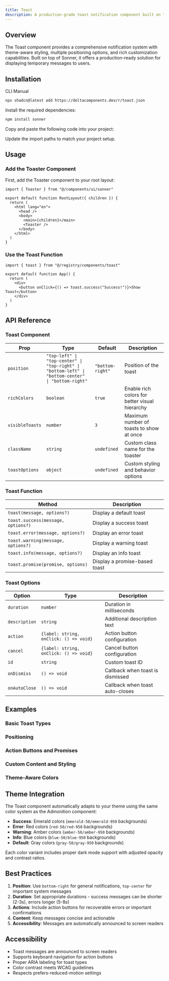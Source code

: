 ```yaml
---
title: Toast
description: A production-grade toast notification component built on top of Sonner with theme-aware styling and comprehensive positioning options.
---
```


<ComponentPreview name="toast-demo" />

## Overview

The Toast component provides a comprehensive notification system with theme-aware styling, multiple positioning options, and rich customization capabilities. Built on top of Sonner, it offers a production-ready solution for displaying temporary messages to users.

## Installation

<Tabs defaultValue="cli">

<TabsList>
  <TabsTrigger value="cli">CLI</TabsTrigger>
  <TabsTrigger value="manual">Manual</TabsTrigger>
</TabsList>

<TabsContent value="cli">

```bash
npx shadcn@latest add https://deltacomponents.dev/r/toast.json
```

</TabsContent>

<TabsContent value="manual">

<Steps>

<Step>Install the required dependencies:</Step>

```bash
npm install sonner
```

<Step>Copy and paste the following code into your project:</Step>

<ComponentSource name="toast" />

<Step>Update the import paths to match your project setup.</Step>

</Steps>

</TabsContent>

</Tabs>

## Usage

### Add the Toaster Component

First, add the Toaster component to your root layout:

```tsx title="app/layout.tsx"
import { Toaster } from "@/components/ui/sonner"

export default function RootLayout({ children }) {
  return (
    <html lang="en">
      <head />
      <body>
        <main>{children}</main>
        <Toaster />
      </body>
    </html>
  )
}
```

### Use the Toast Function

```tsx
import { toast } from "@/registry/components/toast"

export default function App() {
  return (
    <div>
      <button onClick={() => toast.success("Success!")}>Show Toast</button>
    </div>
  )
}
```

## API Reference

### Toast Component

| Prop            | Type                                                                                              | Default          | Description                                    |
| --------------- | ------------------------------------------------------------------------------------------------- | ---------------- | ---------------------------------------------- |
| `position`      | `"top-left" \| "top-center" \| "top-right" \| "bottom-left" \| "bottom-center" \| "bottom-right"` | `"bottom-right"` | Position of the toast                          |
| `richColors`    | `boolean`                                                                                         | `true`           | Enable rich colors for better visual hierarchy |
| `visibleToasts` | `number`                                                                                          | `3`              | Maximum number of toasts to show at once       |
| `className`     | `string`                                                                                          | `undefined`      | Custom class name for the toaster              |
| `toastOptions`  | `object`                                                                                          | `undefined`      | Custom styling and behavior options            |

### Toast Function

| Method                             | Description                   |
| ---------------------------------- | ----------------------------- |
| `toast(message, options?)`         | Display a default toast       |
| `toast.success(message, options?)` | Display a success toast       |
| `toast.error(message, options?)`   | Display an error toast        |
| `toast.warning(message, options?)` | Display a warning toast       |
| `toast.info(message, options?)`    | Display an info toast         |
| `toast.promise(promise, options)`  | Display a promise-based toast |

### Toast Options

| Option        | Type                                   | Description                      |
| ------------- | -------------------------------------- | -------------------------------- |
| `duration`    | `number`                               | Duration in milliseconds         |
| `description` | `string`                               | Additional description text      |
| `action`      | `{label: string, onClick: () => void}` | Action button configuration      |
| `cancel`      | `{label: string, onClick: () => void}` | Cancel button configuration      |
| `id`          | `string`                               | Custom toast ID                  |
| `onDismiss`   | `() => void`                           | Callback when toast is dismissed |
| `onAutoClose` | `() => void`                           | Callback when toast auto-closes  |

## Examples

### Basic Toast Types

<ComponentPreview name="toast-demo" />

### Positioning

<ComponentPreview name="toast-positions-demo" />

### Action Buttons and Promises

<ComponentPreview name="toast-actions-demo" />

### Custom Content and Styling

<ComponentPreview name="toast-custom-demo" />

### Theme-Aware Colors

<ComponentPreview name="toast-colors-demo" />

## Theme Integration

The Toast component automatically adapts to your theme using the same color system as the Admonition component:

- **Success**: Emerald colors (`emerald-50/emerald-950` backgrounds)
- **Error**: Red colors (`red-50/red-950` backgrounds)
- **Warning**: Amber colors (`amber-50/amber-950` backgrounds)
- **Info**: Blue colors (`blue-50/blue-950` backgrounds)
- **Default**: Gray colors (`gray-50/gray-950` backgrounds)

Each color variant includes proper dark mode support with adjusted opacity and contrast ratios.

## Best Practices

1. **Position**: Use `bottom-right` for general notifications, `top-center` for important system messages
2. **Duration**: Set appropriate durations - success messages can be shorter (2-3s), errors longer (5-8s)
3. **Actions**: Include action buttons for recoverable errors or important confirmations
4. **Content**: Keep messages concise and actionable
5. **Accessibility**: Messages are automatically announced to screen readers

## Accessibility

- Toast messages are announced to screen readers
- Supports keyboard navigation for action buttons
- Proper ARIA labeling for toast types
- Color contrast meets WCAG guidelines
- Respects prefers-reduced-motion settings
